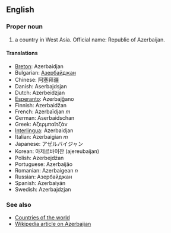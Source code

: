 ==English==

===Proper noun===

# a country in West Asia. Official name: Republic of Azerbaijan.

====Translations====

*[[Breton]]: Azerbaidjan
*Bulgarian: [[Азербайджан]]
*Chinese: 阿塞拜疆
*Danish: Aserbajdsjan
*Dutch: Azerbeidzjan
*[[Esperanto]]: Azerbajĝano
*Finnish: Azerbaidžan
*French: Azerbaïdjan ''m''
*German: Aserbaidschan
*Greek: Αζερμπαϊτζάν
*[[Interlingua]]: Azerbaidjan
*Italian: Azerbaigian ''m''
*Japanese: アゼルバイジャン
*Korean: 아제르바이잔 (ajereubaijan)
*Polish: Azerbejdżan
*Portuguese: Azerbaijão
*Romanian: Azerbaigean ''n''
*Russian: Азербайджан
*Spanish: Azerbaiyán
*Swedish: Azerbajdzjan

===See also===
*[[Countries of the world]]
*[[en:Azerbaijan|Wikipedia article on Azerbaijan]]
